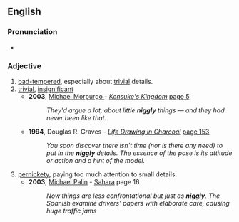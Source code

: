 ==English==
{{rfe}}
===Pronunciation===
* {{rhymes|ɪgəli|lang=en}}

===Adjective===
{{en-adj}}

# [[bad-tempered]], especially about [[trivial]] details.
# [[trivial]], [[insignificant]]
#*'''2003''', [[w:Michael Morpurgo |Michael Morpurgo ]] - ''[[w: Kensuke's Kingdom| Kensuke's Kingdom]]'' [http://books.google.com/books?id=bqyGBOJejNoC&pg=PA5&dq=niggly&lr=&sig=Xs2OLG9djxgVX8bFv2ee8ESUgxw#PPP15,M1 page 5]
#*:''They'd argue a lot, about little '''niggly''' things — and they had never been like that.''
#*'''1994''', Douglas R. Graves - ''[http://books.google.com/books?id=RZcmIMxv8HYC Life Drawing in Charcoal]'' [http://books.google.com/books?id=RZcmIMxv8HYC&pg=PA153&dq=niggly&lr=&sig=VM9X2jg6MmNI-MSzSfNlYnWyTPM page 153]
#*:''You soon discover there isn't time (nor is there any need) to put in the '''niggly''' details. The essence of the pose is its attitude or action and a hint of the model.''
# [[pernickety]], paying too much attention to small details.
#*'''2003''', [[w:Michael Palin|Michael Palin]] - [[w:Sahara (Michael Palin)|Sahara]] page 16
#*:''Now things are less confrontational but just as '''niggly'''. The Spanish examine drivers' papers with elaborate care, causing huge traffic jams''